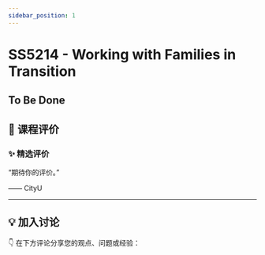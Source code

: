 ```yaml
---
sidebar_position: 1
---
```



# SS5214 - Working with Families in Transition

## To Be Done

## **💬 课程评价**

### ✨ **精选评价**
<div className={commentStyles.commentBox}>
    <p className={commentStyles.commentText}>
        “期待你的评价。”
    </p>
    <p className={commentStyles.commentAuthor}>—— CityU</p>
</div>

---

## **💡 加入讨论**

👇 在下方评论分享您的观点、问题或经验：
<Utterances />
